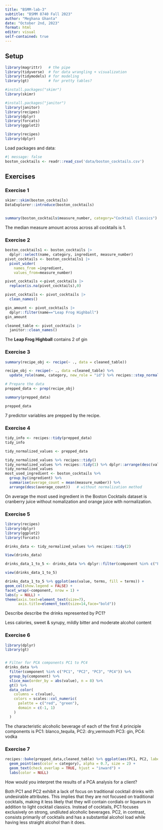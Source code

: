 ```yaml
---
title: "BSMM-lab-3"
subtitle: "BSMM 8740 Fall 2023"
author: "Meghana Ghanta"
date: "October 2nd, 2023"
format: html
editor: visual
self-contained: true
---
```


## Setup

```r
library(magrittr)   # the pipe
library(tidyverse)  # for data wrangling + visualization
library(tidymodels) # for modeling
library(gt)         # for pretty tables?
```

```r
#install.packages("skimr")
library(skimr)

```

```r
#install.packages("janitor")
library(janitor)
library(recipes)
library(dplyr)
library(forcats)
library(ggplot2)
```

```r
library(recipes)
library(dplyr)
```

Load packages and data:

```r
#| message: false
boston_cocktails <- readr::read_csv('data/boston_cocktails.csv')
```

## Exercises

### Exercise 1

```r
skimr::skim(boston_cocktails)
DataExplorer::introduce(boston_cocktails)
  
```

```r
summary(boston_cocktails$measure_number, category="Cocktail Classics")
```

The median measure amount across across all cocktails is 1.

### Exercise 2

```r
boston_cocktails1 <- boston_cocktails |>
  dplyr::select(name, category, ingredient, measure_number)
pivot_cocktails <- boston_cocktails1 |>
  pivot_wider(
    names_from =ingredient,
    values_from=measure_number)

pivot_cocktails <-pivot_cocktails |>
  replace(is.na(pivot_cocktails),0)

pivot_cocktails <- pivot_cocktails |>
  clean_names()

```

```r
gin_amount <- pivot_cocktails |>
  dplyr::filter(name=="Leap Frog Highball")
gin_amount
```

```r
cleaned_table <- pivot_cocktails |>
  janitor::clean_names()
```

The **Leap Frog Highball** contains 2 of gin

### Exercise 3

```r
summary(recipe_obj <- recipe(~ ., data = cleaned_table))
```

```r
recipe_obj <- recipe(~ ., data =cleaned_table) %>%
  update_role(name, category, new_role = "id") %>% recipes::step_normalize(all_numeric()) %>%step_pca(all_numeric())

# Prepare the data
prepped_data <- prep(recipe_obj)

summary(prepped_data)
```

```r
prepped_data
```

7 predictor variables are prepped by the recipe.

### Exercise 4

```r

tidy_info <- recipes::tidy(prepped_data)
tidy_info

tidy_normalized_values <- prepped_data

tidy_normalized_values %>% recipes::tidy() 
tidy_normalized_values %>% recipes::tidy(1) %>% dplyr::arrange(desc(value))
tidy_normalized_values
most_used_ingredient <- boston_cocktails %>%
  group_by(ingredient) %>%
  summarise(average_count = mean(measure_number)) %>%
  arrange(desc(average_count))   # without normalization method
```

On average the most used ingredient in the Boston Cocktails dataset is cranberry juice without nomalization and orange juice with normalization.

### Exercise 5

```r
library(recipes)
library(dplyr)
library(ggplot2)
library(forcats)

drinks_data <- tidy_normalized_values %>% recipes::tidy(2)

View(drinks_data)

drinks_data_1_to_5 <- drinks_data %>% dplyr::filter(component %in% c("PC1","PC2","PC3","PC4","PC5")) %>% dplyr::mutate(order = forcats::fct_inorder(component))

view(drinks_data_1_to_5)

drinks_data_1_to_5 %>% ggplot(aes(value, terms, fill = terms)) +
geom_col(show.legend = FALSE) +
facet_wrap(~component, nrow = 1) +
labs(y = NULL) +
theme(axis.text=element_text(size=7),
      axis.title=element_text(size=14,face="bold"))
```

Describe describe the drinks represented by PC1?

Less calories, sweet & syrupy, mildly bitter and moderate alcohol content

### Exercise 6

```r
library(dplyr)
library(gt)


# Filter for PCA components PC1 to PC4
drinks_data %>%
  filter(component %in% c("PC1", "PC2", "PC3", "PC4")) %>%  
  group_by(component) %>%
  slice_max(order_by = abs(value), n = 8) %>%
  gt() %>%
  data_color(
    columns = c(value),
    colors = scales::col_numeric(
      palette = c("red", "green"),
      domain = c(-1, 1)
    )
  )
```

The characteristic alcoholic beverage of each of the first 4 principle components is PC1: blanco_tequila, PC2: dry_vermouth PC3: gin, PC4: vodka

### Exercise 7

```r
recipes::bake(prepped_data,cleaned_table) %>% ggplot(aes(PC1, PC2, label = name)) +
  geom_point(aes(color = category), alpha = 0.7, size = 2) +
  geom_text(check_overlap = TRUE, hjust = "inward") + 
  labs(color = NULL)
```

How would you interpret the results of a PCA analysis for a client?

Both PC1 and PC2 exhibit a lack of focus on traditional cocktail drinks with undesirable attributes. This implies that they are not focused on traditional cocktails, making it less likely that they will contain cordials or liqueurs in addition to light cocktail classics. Instead of cocktails, PC1 focuses exclusively on strong, undiluted alcoholic beverages. PC2, in contrast, consists primarily of cocktails and has a substantial alcohol load while having less straight alcohol than it does.
